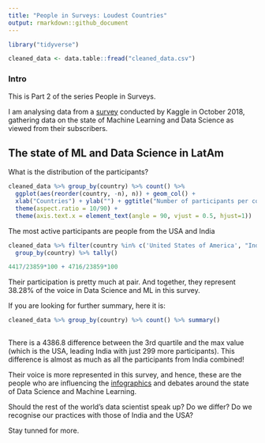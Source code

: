 ```yaml
---
title: "People in Surveys: Loudest Countries"
output: rmarkdown::github_document
---
```



```r
library("tidyverse")
```



```r
cleaned_data <- data.table::fread("cleaned_data.csv")
```

### Intro

This is Part 2 of the series People in Surveys.

I am analysing data from a [survey](https://www.kaggle.com/kaggle/kaggle-survey-2018#multipleChoiceResponses.csv) conducted by Kaggle in October 2018, gathering data on the state of Machine Learning and Data Science as viewed from their subscribers.


## The state of ML and Data Science in LatAm

What is the distribution of the participants?

```r
cleaned_data %>% group_by(country) %>% count() %>% 
  ggplot(aes(reorder(country, -n), n)) + geom_col() +
  xlab("Countries") + ylab("") + ggtitle("Number of participants per country") +
  theme(aspect.ratio = 10/90) +
  theme(axis.text.x = element_text(angle = 90, vjust = 0.5, hjust=1))  
```

The most active participants are people from the USA and India

```r
cleaned_data %>% filter(country %in% c('United States of America', "India")) %>% 
  group_by(country) %>% tally()
```
```r
4417/23859*100 + 4716/23859*100
```

Their participation is pretty much at pair. And together, they represent 38.28% of the voice in Data Science and ML in this survey.

If you are looking for further summary, here it is:
```r
cleaned_data %>% group_by(country) %>% count() %>% summary()
  
```
There is a 4386.8 difference between the 3rd quartile and the max value (which is the USA, leading India with just 299 more participants). This difference is almost as much as all the participants from India combined!

Their voice is more represented in this survey, and hence, these are the people who are influencing the [infographics](https://www.cloudfactory.com/hubfs/02-Contents/5-Infographics/Life-of-Data-Scientist-Infographic.pdf?hsCtaTracking=4ed5fb6f-cb6d-4b5f-971e-3f69697204c2%7C77b4ec9b-262d-4ae4-bab3-8ac3be56a4f8) and debates around the state of Data Science and Machine Learning.


Should the rest of the world's data scientist speak up? 
Do we differ? Do we recognise our practices with those of India and the USA?


Stay tunned for more.


